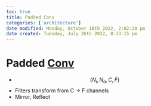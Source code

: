 ```yaml
---
toc: true
title: Padded Conv
categories: ['architecture']
date modified: Monday, October 10th 2022, 2:02:20 pm
date created: Tuesday, July 26th 2022, 8:33:15 pm
---
```


# Padded [Conv](Conv.qmd)
- $$(N_i, N_o, C, F)$$
- Filters transform from C -> F channels
- Mirror, Reflect



